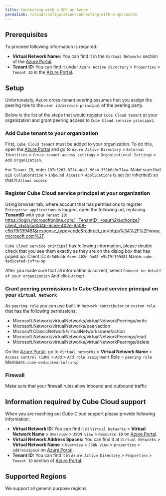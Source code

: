 ```yaml
---
title: Connecting with a VPC on Azure
permalink: /cloud/configuration/connecting-with-a-vpc/azure
---
```


## Prerequisites

To proceed following information is required:

- **Virtual Network Name:** You can find it in the `Virtual Networks` section of
  the [Azure Portal][azure-console].
- **Tenant ID:** You can find it under `Azure Active Directory` > `Properties` >
  `Tenant ID` in the [Azure Portal][azure-console].

## Setup

Unfortunately, Azure cross-tenant peering assumes that you assign the peering role to
the `user id/service principal` of the peering party.

Below is the list of the steps that would register `Cube Cloud tenant` at your organization and grant peering access to `Cube Cloud service principal`:

### Add Cube tenant to your organization

First, `Cube Cloud tenant` must be added to your organization. To do this,
open the [Azure Portal][azure-console] and go to `Azure Active Directory` > `External
Identities` > `Cross-tenant access settings` > `Organizational Settings` > `Add
Organization`.

For `Tenant ID`, enter `197e5263-87f4-4ce1-96c4-351b0c0c714a`. Make sure that
`B2B Collaboration` > `Inbound Access` > `Applications` is set (or inherited) so
that it `Allows access`

### Register Cube Cloud service principal at your organization

Using browser tab, where account that has permissions to register
`Enterprise applications` is logged, open the following url, replacing **__TenantID__** with your `Tenant ID`:
https://login.microsoftonline.com/__TenantID__/oauth2/authorize?client_id=0c5d0d4b-6cee-402e-9a08-e5b79f199481&response_type=code&redirect_uri=https%3A%2F%2Fwww.microsoft.com%2F

`Cube Cloud service principal` has following information, please double check that you see them exactly as they are on the dialog box that has poped up:
Client ID: `0c5d0d4b-6cee-402e-9a08-e5b79f199481`
Name: `cube-dedicated-infra-sp`

After you made sure that all information is correct, select `Consent on behalf of your organization` And click `Accept`

### Grant peering permissions to Cube Cloud service principal on your `Virtual Network`

As `peering role` you can use built-in `Network contributor` or `custom role` that has the following permissions:

- Microsoft.Network/virtualNetworks/virtualNetworkPeerings/write
- Microsoft.Network/virtualNetworks/peer/action
- Microsoft.ClassicNetwork/virtualNetworks/peer/action
- Microsoft.Network/virtualNetworks/virtualNetworkPeerings/read
- Microsoft.Network/virtualNetworks/virtualNetworkPeerings/delete

On the [Azure Portal][azure-console], go to `Virtual networks` > **Virtual
Network Name** > `Access Control (IAM)` > `Add` > `Add role assignment` Role =
`peering role` Members: `cube-dedicated-infra-sp`

### Firewall

Make sure that your firewall rules allow inbound and outbound traffic

## Information required by Cube Cloud support

When you are reaching out Cube Cloud support please provide following
information:

- **Virtual Network ID:** You can find it at `Virtual Networks` > **Virtual
  Network Name** > `Overview` > `JSON view` > `Resource ID` on [Azure
  Portal][azure-console].
- **Virtual Network Address Spaces:** You can find it at `Virtual Networks` >
  **Virtual Network Name** > `Overview` > `JSON view` > `properties` >
  `addressSpace` on [Azure Portal][azure-console].
- **Tenant ID:** You can find it in `Azure Active Directory` > `Properties` >
  `Tenant ID` section of [Azure Portal][azure-console].

## Supported Regions

We support all general purpose regions

[azure-console]: https://portal.azure.com
